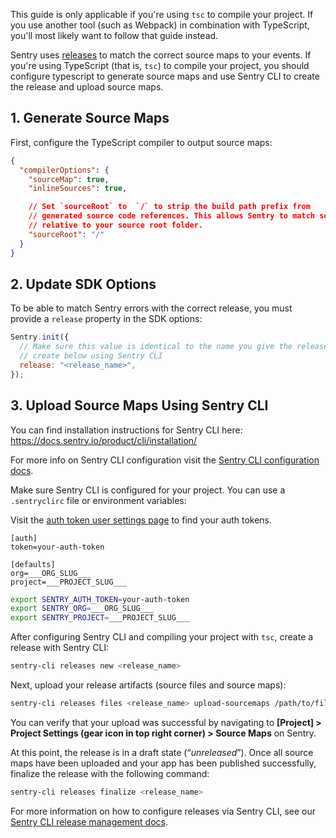 <Note>

This guide is only applicable if you're using `tsc` to compile your project. If you use another tool (such as Webpack) in combination with TypeScript, you'll most likely want to follow that guide instead.

</Note>

Sentry uses [releases](/product/releases/) to match the correct source maps to your events.
If you're using TypeScript (that is, `tsc`) to compile your project, you should configure typescript to generate source maps and use Sentry CLI to create the release and upload source maps.

## 1. Generate Source Maps

First, configure the TypeScript compiler to output source maps:

```json {filename:tsconfig.json}
{
  "compilerOptions": {
    "sourceMap": true,
    "inlineSources": true,

    // Set `sourceRoot` to  `/` to strip the build path prefix from
    // generated source code references. This allows Sentry to match source files
    // relative to your source root folder.
    "sourceRoot": "/"
  }
}
```

## 2. Update SDK Options

To be able to match Sentry errors with the correct release, you must provide a `release` property in the SDK options:

```javascript
Sentry.init({
  // Make sure this value is identical to the name you give the release that you
  // create below using Sentry CLI
  release: "<release_name>",
});
```

## 3. Upload Source Maps Using Sentry CLI

<Note>

You can find installation instructions for Sentry CLI here: https://docs.sentry.io/product/cli/installation/

For more info on Sentry CLI configuration visit the [Sentry CLI configuration docs](/product/cli/configuration/).

</Note>

Make sure Sentry CLI is configured for your project. You can use a `.sentryclirc` file or environment variables:

<Note>

Visit the [auth token user settings page](https://sentry.io/settings/account/api/auth-tokens/) to find your auth tokens.

</Note>

```ìni {filename:.sentryclirc}
[auth]
token=your-auth-token

[defaults]
org=___ORG_SLUG___
project=___PROJECT_SLUG___
```

```bash
export SENTRY_AUTH_TOKEN=your-auth-token
export SENTRY_ORG=___ORG_SLUG___
export SENTRY_PROJECT=___PROJECT_SLUG___
```

After configuring Sentry CLI and compiling your project with `tsc`, create a release with Sentry CLI:

```bash
sentry-cli releases new <release_name>
```

Next, upload your release artifacts (source files and source maps):

```bash
sentry-cli releases files <release_name> upload-sourcemaps /path/to/files
```

<Note>

You can verify that your upload was successful by navigating to **[Project] > Project Settings (gear icon in top right corner) > Source Maps** on Sentry.

</Note>

At this point, the release is in a draft state (“_unreleased_”). Once all source maps have been uploaded and your app has been published successfully, finalize the release with the following command:

```bash
sentry-cli releases finalize <release_name>
```

For more information on how to configure releases via Sentry CLI, see our [Sentry CLI release management docs](/product/cli/releases/).
